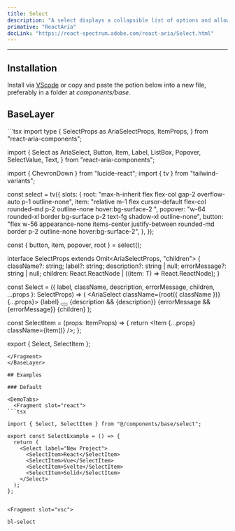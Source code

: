 ```yaml
---
title: Select
description: "A select displays a collapsible list of options and allows a user to select one of them."
primative: "ReactAria"
docLink: "https://react-spectrum.adobe.com/react-aria/Select.html"
---
```

---

<MdxExample>
  <SelectExample client:load/>
</MdxExample>

## Installation

Install via [VScode](/docs/getting-started/vsc) or copy and paste the potion below into a new file, preferably in a folder at _components/base_.

## BaseLayer

<BaseLayer>
<Fragment slot="contentSlot">
```tsx
import type {
  SelectProps as AriaSelectProps,
  ItemProps,
} from "react-aria-components";

import {
  Select as AriaSelect,
  Button,
  Item,
  Label,
  ListBox,
  Popover,
  SelectValue,
  Text,
} from "react-aria-components";

import { ChevronDown } from "lucide-react";
import { tv } from "tailwind-variants";

const select = tv({
  slots: {
    root: "max-h-inherit flex flex-col gap-2 overflow-auto p-1 outline-none",
    item: "relative m-1 flex cursor-default flex-col rounded-md p-2 outline-none hover:bg-surface-2 ",
    popover:
      "w-64 rounded-xl border bg-surface p-2 text-fg shadow-xl outline-none",
    button:
      "flex w-56 appearance-none items-center justify-between rounded-md border p-2 outline-none hover:bg-surface-2",
  },
});

const { button, item, popover, root } = select();

interface SelectProps<T extends object>
  extends Omit<AriaSelectProps<T>, "children"> {
  className?: string;
  label?: string;
  description?: string | null;
  errorMessage?: string | null;
  children: React.ReactNode | ((item: T) => React.ReactNode);
}

const Select = <T extends object>({
  label,
  className,
  description,
  errorMessage,
  children,
  ...props
}: SelectProps<T>) => (
  <AriaSelect className={root({ className })} {...props}>
    <Label>{label}</Label>
    <Button className={button()}>
      <SelectValue />
      <ChevronDown />
    </Button>
    {description && <Text slot="description">{description}</Text>}
    {errorMessage && <Text slot="errorMessage">{errorMessage}</Text>}
    <Popover className={popover()}>
      <ListBox className="outline-none">{children}</ListBox>
    </Popover>
  </AriaSelect>
);

const SelectItem = (props: ItemProps) => {
  return <Item {...props} className={item()} />;
};

export { Select, SelectItem };

```
</Fragment>
</BaseLayer>

## Examples

### Default 

<DemoTabs>
  <Fragment slot="react">
```tsx

import { Select, SelectItem } from "@/components/base/select";

export const SelectExample = () => {
  return (
    <Select label="New Project">
      <SelectItem>React</SelectItem>
      <SelectItem>Vue</SelectItem>
      <SelectItem>Svelte</SelectItem>
      <SelectItem>Solid</SelectItem>
    </Select>
  );
};


```
  </Fragment>

    <Fragment slot="vsc">
```bash
bl-select
```
  </Fragment>
</DemoTabs>



